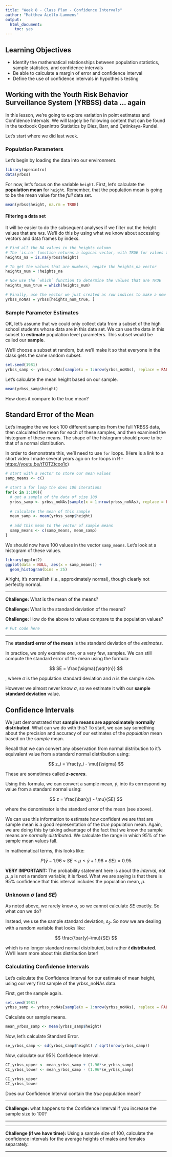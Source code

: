```yaml
---
title: "Week 8 - Class Plan - Confidence Intervals"
author: "Matthew Aiello-Lammens"
output:
  html_document:
    toc: yes
---
```


## Learning Objectives

* Identify the mathematical relationships between population statistics, sample statistics, and confidence intervals
* Be able to calculate a margin of error and confidence interval
* Define the use of confidence intervals in hypothesis testing

## Working with the Youth Risk Behavior Surveillance System (YRBSS) data ... again

In this lesson, we're going to explore variation in point estimates and Confidence Intervals.
We will largely be following content that can be found in the textbook OpenIntro Statistics by Diez, Barr, and Çetinkaya-Rundel.

Let's start where we did last week.

### Population Parameters

Let's begin by loading the data into our environment.

```r
library(openintro)
data(yrbss)
```

For now, let's focus on the variable `height`. 
First, let's calculate the **population mean** for `height`.
Remember, that the population mean is going to be the mean value for the *full* data set.

```r
mean(yrbss$height, na.rm = TRUE)
```

#### Filtering a data set

It will be easier to do the subsequent analyses if we filter out the height values that are `NA`s. 
We'll do this by using what we know about accessing vectors and data frames by indexs.

```r
# Find all the NA values in the heights column
# The `is.na` function returns a logical vector, with TRUE for values that are NA and FALSE otherwise
heights_na = is.na(yrbss$height)

# To get the values that are numbers, negate the heights_na vector
heights_num = !heights_na

# Now use the `which` function to determine the values that are TRUE
heights_num_true = which(heights_num)

# Finally, use the vector we just created as row indices to make a new table
yrbss_noNAs = yrbss[heights_num_true, ]
```


### Sample Parameter Estimates

OK, let's assume that we could only collect data from a subset of the high school students whose data are in this data set. 
We can use the data in this subset to **estimate** population level parameters.
This subset would be called our **sample**.

We'll choose a subset at random, but we'll make it so that everyone in the class gets the same random subset.

```r
set.seed(1981)
yrbss_samp <- yrbss_noNAs[sample(x = 1:nrow(yrbss_noNAs), replace = FALSE, size = 100), ]
```

Let's calculate the mean height based on our sample.

```r
mean(yrbss_samp$height)
```

How does it compare to the true mean?


## Standard Error of the Mean

Let's imagine the we took 100 different samples from the full YRBSS data, then calculated the mean for each of these samples, and then examined the histogram of these means.
The shape of the histogram should prove to be that of a normal distribution.

In order to demonstrate this, we'll need to use `for` loops. 
(Here is a link to a short video I made several years ago on `for` loops in R - [https://youtu.be/tTOTZtcoo1c](https://youtu.be/tTOTZtcoo1c))


```r
# start with a vector to store our mean values
samp_means <- c()

# start a for loop the does 100 iterations
for(x in 1:100){
  # get a sample of the data of size 100
  yrbss_samp <- yrbss_noNAs[sample(x = 1:nrow(yrbss_noNAs), replace = FALSE, size = 100), ]
  
  # calculate the mean of this sample
  mean_samp <- mean(yrbss_samp$height)
  
  # add this mean to the vector of sample means
  samp_means <- c(samp_means, mean_samp)
}

```

We should now have 100 values in the vector `samp_means`. 
Let's look at a histogram of these values.

```r
library(ggplot2)
ggplot(data = NULL, aes(x = samp_means)) +
  geom_histogram(bins = 25)
```


Alright, it's normalish (i.e., approximately normal), though clearly not perfectly normal.

***

**Challenge:** What is the mean of the means?

**Challenge:** What is the standard deviation of the means?

**Challenge:** How do the above to values compare to the population values?

```r
# Put code here

```

***

The **standard error of the mean** is the standard deviation of the *estimates*. 


In practice, we only examine *one*, or a very few, samples. We can still compute the standard error of the mean using the formula:

$$
SE = \frac{\sigma}{\sqrt{n}}
$$


, where $\sigma$ is the population standard deviation and $n$ is the sample size.

However we almost never know $\sigma$, so we estimate it with our **sample standard deviation** value.

## Confidence Intervals

We just demonstrated that **sample means are approximately normally distributed**. 
What can we do with this?
To start, we can say something about the precision and accuracy of our estimates of the *population* mean based on the *sample* mean.

Recall that we can convert any observation from normal distribution to it's equivalent value from a standard normal distribution using:

$$
z_i = \frac{y_i - \mu}{\sigma}
$$

These are sometimes called ***z-scores***.

Using this formula, we can convert a sample mean, $\bar{y}$, into its corresponding value from a standard normal using:

$$
z = \frac{\bar{y} - \mu}{SE}
$$

where the denominator is the standard error of the mean (see above). 

We can use this information to estimate how confident we are that are sample mean is a good representation of the *true* population mean.
Again, we are doing this by taking advantage of the fact that we know the sample means are *normally distributed*.
We calculate the range in which 95% of the sample mean values fall.

In mathematical terms, this looks like:

$$
P\{\bar{y} - 1.96 \times SE \leq \mu \leq \bar{y} + 1.96 \times  SE \} = 0.95
$$

**VERY IMPORTANT:** The probability statement here is about the *interval*, not $\mu$. 
$\mu$ is not a random variable; it is fixed.
What we are saying is that there is 95% confidence that this interval includes the population mean, $\mu$.



### Unknown $\sigma$ (and $SE$)

As noted above, we rarely know $\sigma$, so we cannot calculate $SE$ exactly. 
So what *can* we do?

Instead, we use the sample standard deviation, $s_{\bar{y}}$. 
So now we are dealing with a random variable that looks like: 

$$
\frac{\bar{y}-\mu}{SE}
$$

which is no longer standard normal distributed, but rather ***t* distributed**.
We'll learn more about this distribution later!

### Calculating Confidence Intervals

Let's calculate the Confidence Interval for our estimate of mean height, using our very first sample of the yrbss_noNAs data.

First, get the sample again.

```r
set.seed(1981)
yrbss_samp <- yrbss_noNAs[sample(x = 1:nrow(yrbss_noNAs), replace = FALSE, size = 10), ]
```

Calculate our sample means.

```r
mean_yrbss_samp <- mean(yrbss_samp$height)
```


Now, let's calculate Standard Error.

```r
se_yrbss_samp <- sd(yrbss_samp$height) / sqrt(nrow(yrbss_samp))
```

Now, calculate our 95% Confidence Interval.

```r
CI_yrbss_upper <- mean_yrbss_samp + (1.96*se_yrbss_samp)
CI_yrbss_lower <- mean_yrbss_samp - (1.96*se_yrbss_samp)

CI_yrbss_upper
CI_yrbss_lower
```

Does our Confidence Interval contain the *true* population mean?

***

**Challenge:** what happens to the Confidence Interval if you increase the sample size to 100?

***

***

**Challenge (if we have time):** Using a sample size of 100, calculate the confidence intervals for the average heights of males and females separately. 

***

